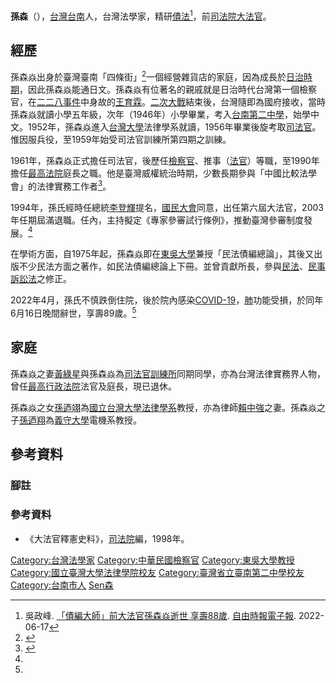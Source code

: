 {{Recent Death|time=2022-06-16}}
{{Infobox_officeholder
| name = 孫森焱
| image name =
| width = 
| Sex = 男 
| now =  
| period =
| Native place = 
| date of birth = {{birth date|1933|11|6}}
| date of death = {{death date and age|2022|6|16|1933|11|6}}
| party = 
| place of birth = {{TWN-JPN}}[[台南州|台南州]][[台南市_(州轄市)|台南市]]四條街
| place of death = {{TWN}}[[臺北市|臺北市]][[中正區_(臺北市)|中正區]][[臺大醫院|臺大醫院]]
| nationality = {{JPN-EMP}}（1933年－1945年）<br>{{ROC}}（1945年－2022年）
| educate =
* 國立臺灣大學法律系畢業 
| past = 
* 地方法院推事<br><span style="color: blue;">（1961年－？）</span>
* 地方法院檢察官<br><span style="color: blue;">（？－1970年）</span>
* 臺灣高等法院推事<br><span style="color: blue;">（1970年－1979年）</span>
* 最高法院推事<br><span style="color: blue;">（1979年－1990年）</span>
* 最高法院庭長<br><span style="color: blue;">（1990年－1990年9月1日）</span>
* 司法院（第六屆）大法官<br><span style="color: blue;">（1994年9月5日－？）</span>
* 最高法院法官<br><span style="color: blue;">（1990年－1994年11月4日）</span>
* 最高法院民事第二庭庭長<br><span style="color: blue;">（1993年3月1日－1994年11月4日）</span>
* 最高法院民事第三庭庭長<br><span style="color: blue;">（1992年3月11日－1993年3月1日）</span>
* 最高法院民事第四庭庭長<br><span style="color: blue;">（1990年9月1日－1992年3月11日）</span>
}}
'''孫森{{ruby-py|焱|-{zh-cn:yán;zh-tw:ㄧㄢˋ;zh-hk:jim<sup>6</sup>}-}}'''（{{bd|1933年|11月6日|2022年|6月16日|catIdx=Sun孫森焱}}），[[台灣|台灣]][[臺南市|台南]]人，台灣法學家，精研[[債法|債法]]<ref>吳政峰. [https://news.ltn.com.tw/news/politics/breakingnews/3963813 「債編大師」前大法官孫森焱逝世 享壽88歲]. [[自由時報電子報|自由時報電子報]]. 2022-06-17</ref>，前[[司法院大法官|司法院大法官]]。

== 經歷 ==
孫森焱出身於臺灣臺南「四條街」<ref name=":0">{{Cite web |author=王宏舜 |author2=蕭白雪 |date=2022-06-18 |title=前大法官孫森焱 染疫肺受損辭世 |url=https://udn.com/news/story/7321/6397049 |website=聯合新聞網 |language=zh |access-date=2022-06-18}}</ref>一個經營雜貨店的家庭，因為成長於[[台灣日治時期|日治時期]]，因此孫森焱能通日文。孫森焱有位著名的親戚就是日治時代台灣第一個檢察官，在[[二二八事件|二二八事件]]中身故的[[王育霖|王育霖]]。[[二次大戰|二次大戰]]結束後，台灣隨即為國府接收，當時孫森焱就讀小學五年級，次年（1946年）小學畢業，考入[[國立臺南第二高級中學|台南第二中學]]，始學中文。1952年，孫森焱進入[[台灣大學|台灣大學]]法律學系就讀，1956年畢業後旋考取[[司法官|司法官]]。惟因服兵役，至1959年始受司法官訓練所第四期之訓練。

1961年，孫森焱正式擔任司法官，後歷任[[檢察官|檢察官]]、推事（[[法官|法官]]）等職，至1990年擔任[[中華民國最高法院|最高法院]]庭長之職。他是臺灣威權統治時期，少數長期參與「中國比較法學會」的法律實務工作者<ref name=":1">{{Cite news|url=https://udn.com/news/story/7314/6396615|title=前大法官孫森焱4月跌倒 住院染新冠後肺功能受損而辭世|author=蕭白雪|work=[[聯合新聞網|聯合新聞網]]|date=2022-06-17|accessdate=2022-06-18|language=zh-hant}}</ref>。

1994年，孫氏經時任總統[[李登輝|李登輝]]提名，[[國民大會|國民大會]]同意，出任第六屆大法官，2003年任期屆滿退職。任內，主持擬定《專家參審試行條例》，推動臺灣參審制度發展。<ref name=":0" />

在學術方面，自1975年起，孫森焱即在[[東吳大學_(台灣)|東吳大學]]兼授「民法債編總論」，其後又出版不少民法方面之著作，如民法債編總論上下冊。並曾貢獻所長，參與[[民法|民法]]、[[民事訴訟法|民事訴訟法]]之修正。

2022年4月，孫氏不慎跌倒住院，後於院內感染[[COVID-19|COVID-19]]，[[肺|肺]]功能受損，於同年6月16日晚間辭世，享壽89歲。<ref name=":1" />

== 家庭 ==
孫森焱之妻[[黃綠星|黃綠星]]與孫森焱為[[司法官訓練所|司法官訓練所]]同期同學，亦為台灣法律實務界人物，曾任[[中華民國最高行政法院|最高行政法院]]法官及庭長，現已退休。

孫森焱之女[[孫迺翊|孫迺翊]]為[[國立台灣大學法律學系|國立台灣大學法律學系]]教授，亦為律師[[賴中強|賴中強]]之妻。孫森焱之子[[孫迺翔|孫迺翔]]為[[義守大學|義守大學]]電機系教授。

==參考資料==
=== 腳註 ===
{{Reflist}}

===參考資料===
*《大法官釋憲史料》，[[司法院|司法院]]編，1998年。

{{中華民國歷屆司法院大法官列表}}
{{DEFAULTSORT:Sun孫}}
[[Category:台灣法學家|Category:台灣法學家]]
[[Category:中華民國檢察官|Category:中華民國檢察官]]
[[Category:東吳大學教授|Category:東吳大學教授]]
[[Category:國立臺灣大學法律學院校友|Category:國立臺灣大學法律學院校友]]
[[Category:臺灣省立臺南第二中學校友|Category:臺灣省立臺南第二中學校友]]
[[Category:台南市人|Category:台南市人]]
[[Category:孙姓|Sen森]]